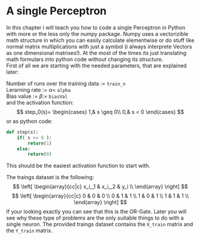 # A single Perceptron
In this chapter i will teach you how to code a single Perceptron in Python with more or the less only the numpy package. Numpy uses a vectorizible math structure in which you can easily calculate elementwise or do stuff like normal matrix multiplications with just a symbol (i always interprete Vectors as one dimensional matrixes!). At the most of the times its just translating math formulars into python code without changing its structure.  
First of all we are starting with the needed parameters, that are explained later:

Number of runs over the training data := `train_n`   
Lerarning rate := $\alpha =$ `alpha`    
Bias value := $\beta :=$ `biasVal`     
and the activation function:  
$$ 
step_0(s)= 
\begin{cases}
    1,& s	\geq 0\\
    0,& s < 0
\end{cases}
$$
or as python code:
```python
def step(s):
    if( s >= 0 ):
        return(1)
    else:
        return(0)
```
This should be the easiest activation function to start with.  

The traings dataset is the following:
$$
\left[
\begin{array}{cc|c}
x_i,_1 & x_i,_2 & y_i \\
\end{array}
\right]
$$
$$
\left[
\begin{array}{cc|c}
0 & 0 & 0 \\
0 & 1 & 1 \\
1 & 0 & 1 \\
1 & 1 & 1 \\
\end{array}
\right]
$$
If your looking exactly you can see that this is the OR-Gate. Later you will see why these type of problems are the only suitable things to do with a single neuron. The provided traings dataset contains the `X_train` matrix and the `Y_train` matrix.






